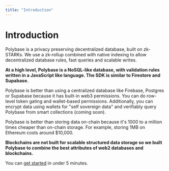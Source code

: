 ```yaml
---
title: "Introduction"
---
```


# Introduction

Polybase is a privacy preserving decentralized database, built on zk-STARKs. We use a zk-rollup combined with native indexing to allow decentralized database rules, fast queries and scalable writes.

**At a high level, Polybase is a NoSQL-like database, with validation rules written in a JavaScript like language. The SDK is similar to Firestore and Supabase.**

Polybase is better than using a centralized database like Firebase, Postgres or Supabase because it has built-in web3 permissions. You can do row-level token gating and wallet-based permissions. Additionally, you can encrypt data using wallets for "self sovereign data" and verifiably query Polybase from smart collections (coming soon).

Polybase is better than storing data on-chain because it's 1000 to a million times cheaper than on-chain storage. For example, storing 1MB on Ethereum costs around $10,000.

**Blockchains are not built for scalable structured data storage so we built Polybase to combine the best attributes of web2 databases and blockchains.**

You can [get started](/get-started) in under 5 minutes.
